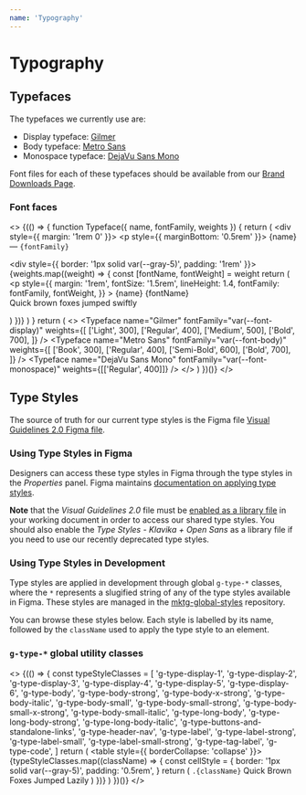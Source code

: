 ```yaml
---
name: 'Typography'
---
```


<!-- workaround to drop swingset's styling of first h1 -->

<h1 />

# Typography

## Typefaces

The typefaces we currently use are:

- Display typeface: [Gilmer](https://www.youworkforthem.com/font/T9758/gilmer)
- Body typeface: [Metro Sans](https://www.youworkforthem.com/font/T8497/metro-sans)
- Monospace typeface: [DejaVu Sans Mono](https://dejavu-fonts.github.io/)

Font files for each of these typefaces should be available from our [Brand Downloads Page](https://www.hashicorp.com/brand/downloads).

### Font faces

<>
  {(() => {
    function Typeface({ name, fontFamily, weights }) {
      return (
        <div style={{ margin: '1rem 0' }}>
          <p style={{ marginBottom: '0.5rem' }}>
            {name} — <code>{fontFamily}</code>
          </p>
          <div style={{ border: '1px solid var(--gray-5)', padding: '1rem' }}>
            {weights.map((weight) => {
              const [fontName, fontWeight] = weight
              return (
                <p
                  style={{
                    margin: '1rem',
                    fontSize: '1.5rem',
                    lineHeight: 1.4,
                    fontFamily: fontFamily,
                    fontWeight,
                  }}
                >
                  {name} {fontName}
                  <br />
                  Quick brown foxes jumped swiftly
                </p>
              )
            })}
          </div>
        </div>
      )
    }
    return (
      <>
        <Typeface
          name="Gilmer"
          fontFamily="var(--font-display)"
          weights={[
            ['Light', 300],
            ['Regular', 400],
            ['Medium', 500],
            ['Bold', 700],
          ]}
        />
        <Typeface
          name="Metro Sans"
          fontFamily="var(--font-body)"
          weights={[
            ['Book', 300],
            ['Regular', 400],
            ['Semi-Bold', 600],
            ['Bold', 700],
          ]}
        />
        <Typeface
          name="DejaVu Sans Mono"
          fontFamily="var(--font-monospace)"
          weights={[['Regular', 400]]}
        />
      </>
    )
  })()}
</>

## Type Styles

The source of truth for our current type styles is the Figma file [Visual Guidelines 2.0 Figma file](https://www.figma.com/file/nvwWoCUzdY34qBXt7L9MWs/01-Visual-Guidelines-v2.0?node-id=4969%3A5501).

### Using Type Styles in Figma

Designers can access these type styles in Figma through the type styles in the _Properties_ panel. Figma maintains [documentation on applying type styles](https://help.figma.com/article/188-styles-applying-styles).

**Note** that the _Visual Guidelines 2.0_ file must be [enabled as a library file](https://help.figma.com/article/315-enabling-team-libraries) in your working document in order to access our shared type styles. You should also enable the _Type Styles - Klavika + Open Sans_ as a library file if you need to use our recently deprecated type styles.

### Using Type Styles in Development

Type styles are applied in development through global `g-type-*` classes, where the `*` represents a slugified string of any of the type styles available in Figma. These styles are managed in the [mktg-global-styles](https://github.com/hashicorp/mktg-global-styles) repository.

You can browse these styles below. Each style is labelled by its name, followed by the `className` used to apply the type style to an element.

### `g-type-*` global utility classes

<>
  {(() => {
    const typeStyleClasses = [
      'g-type-display-1',
      'g-type-display-2',
      'g-type-display-3',
      'g-type-display-4',
      'g-type-display-5',
      'g-type-display-6',
      'g-type-body',
      'g-type-body-strong',
      'g-type-body-x-strong',
      'g-type-body-italic',
      'g-type-body-small',
      'g-type-body-small-strong',
      'g-type-body-small-x-strong',
      'g-type-body-small-italic',
      'g-type-long-body',
      'g-type-long-body-strong',
      'g-type-long-body-italic',
      'g-type-buttons-and-standalone-links',
      'g-type-header-nav',
      'g-type-label',
      'g-type-label-strong',
      'g-type-label-small',
      'g-type-label-small-strong',
      'g-type-tag-label',
      'g-type-code',
    ]
    return (
      <table style={{ borderCollapse: 'collapse' }}>
        {typeStyleClasses.map((className) => {
          const cellStyle = {
            border: '1px solid var(--gray-5)',
            padding: '0.5rem',
          }
          return (
            <tr>
              <td style={cellStyle}>
                <code className="g-type-code">.{className}</code>
              </td>
              <td style={cellStyle}>
                <span className={className}>
                  Quick Brown Foxes Jumped Lazily
                </span>
              </td>
            </tr>
          )
        })}
      </table>
    )
  })()}
</>
